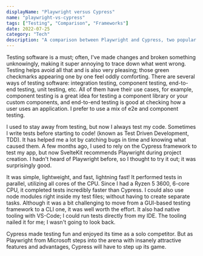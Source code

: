 ```yaml
---
displayName: "Playwright versus Cypress"
name: "playwright-vs-cypress"
tags: ["Testing", "Comparison", "Frameworks"]
date: 2022-07-25
category: "Tech"
description: "A comparison between Playwright and Cypress, two popular testing frameworks."
---
```


Testing software is a must; often, I've made changes and broken something unknowingly, making it super annoying to trace
down what went wrong. Testing helps avoid all that and is also very pleasing; those green checkmarks appearing one by
one feel oddly comforting. There are several ways of testing software: integration testing, component testing, end-to-end
testing, unit testing, etc. All of them have their use cases, for example, component testing is a great idea for testing
a component library or your custom components, and end-to-end testing is good at checking how a user uses an application.
I prefer to use a mix of e2e and component testing.

I used to stay away from testing, but now I always test my code. Sometimes I write tests before starting to code! (known
as Test Driven Development, TDD). It has helped me a lot by catching bugs in time and knowing what caused them. A few months
ago, I used to rely on the Cypress framework to test my app, but now SvelteKit recommends Playwright during project creation.
I hadn't heard of Playwright before, so I thought to try it out; it was surprisingly good.

It was simple, lightweight, and fast, lightning fast! It performed tests in parallel, utilizing all cores of the CPU. Since
I had a Ryzen 5 3600, 6-core CPU, it completed tests incredibly faster than Cypress. I could also use node modules right
inside my test files; without having to create separate tasks. Although it was a bit challenging to move from a GUI-based
testing framework to a CLI one, it was well worth the effort. It also had native tooling with VS-Code; I could run tests
directly from my IDE. The tooling nailed it for me; I wasn't going to look back.

Cypress made testing fun and enjoyed its time as a solo competitor. But as Playwright from Microsoft steps into the arena with
insanely attractive features and advantages, Cypress will have to step up its game.